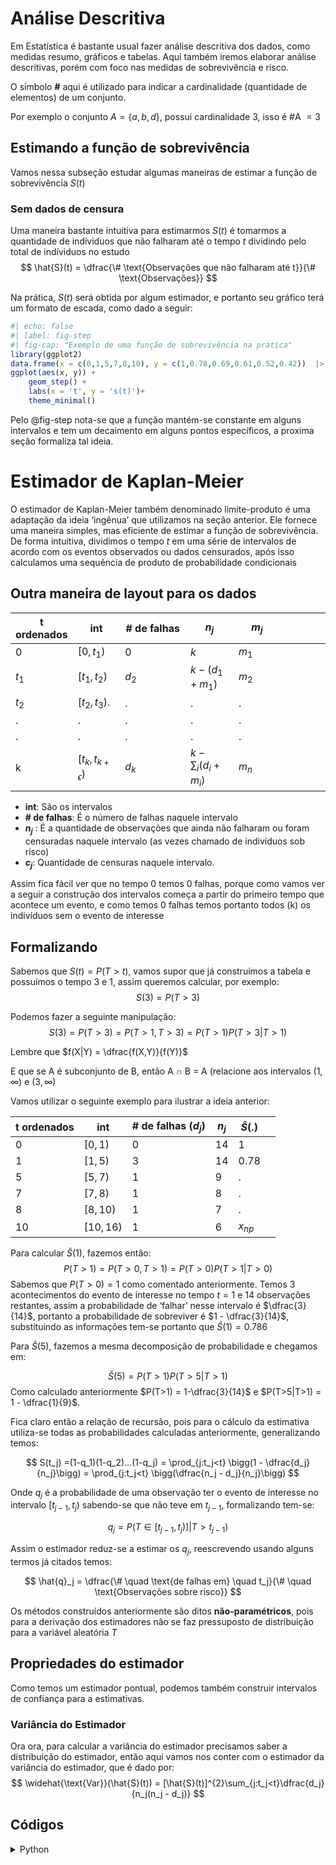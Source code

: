 # Análise Descritiva
Em Estatística é bastante usual fazer análise descritiva dos dados, como medidas resumo, gráficos e tabelas. Aqui também iremos elaborar análise descritivas, porém com foco nas medidas de sobrevivência e risco.

:::{.callout-note}
O símbolo **#** aqui é utilizado para indicar a cardinalidade (quantidade de elementos) de um conjunto.  

Por exemplo o conjunto $A = \{a,b,d\}$, possui cardinalidade 3, isso é #A $=3$ 
:::

## Estimando a função de sobrevivência
Vamos nessa subseção estudar algumas maneiras de estimar a função de sobrevivência $S(t)$

### Sem dados de censura
Uma maneira bastante intuitiva para estimarmos $S(t)$ é tomarmos a quantidade de indíviduos que não falharam até o tempo $t$ dividindo pelo total de indíviduos no estudo
$$
\hat{S}(t) = \dfrac{\# \text{Observações que não falharam até t}}{\# \text{Observações}}
$$

Na prática, $S(t)$ será obtida por algum estimador, e portanto seu gráfico terá um formato de escada, como dado a seguir:

```r
#| echo: false
#| label: fig-step
#| fig-cap: "Exemplo de uma função de sobrevivência na prática"
library(ggplot2)
data.frame(x = c(0,1,5,7,8,10), y = c(1,0.78,0.69,0.61,0.52,0.42))  |> 
ggplot(aes(x, y)) +
    geom_step() +
    labs(x = 't', y = 's(t)')+
    theme_minimal()
```
Pelo @fig-step nota-se que a função mantém-se constante em alguns intervalos e tem um decaimento em alguns pontos específicos, a proxima seção formaliza tal ideia.

# Estimador de Kaplan-Meier
O estimador de Kaplan-Meier também denominado limite-produto é uma adaptação da ideia 'ingênua' que utilizamos na seção anterior. Ele fornece uma maneira simples, mas eficiente de estimar 
a função de sobrevivência. De forma intuitiva, dividimos o tempo $t$ em uma série de intervalos  de acordo com os eventos observados ou dados censurados, após isso calculamos uma sequência de produto de probabilidade condicionais

## Outra maneira de layout para os dados
| t ordenados | int   | # de falhas | $n_j$ | $m_j$ |
|----|-----|-------|-----|-----|-----|
| 0  | $[0,t_1)$ | $0$   | $k$  |$m_{1}$ |
| $t_1$| $[t_1,t_2)$ | $d_2$   | $k-(d_1+ m_1)$|  $m_{2}$ |
| $t_2$  |$[t_2,t_3)$.   | .     | . |  . |
| .  | .   | .     | .   | .   | 
| .  | .   | .     | .    |.   |
| k  | $[t_{k},t_{k+\epsilon})$ | $d_k$   | $k - \sum_i (d_i + m_i)$  | $m_{n}$ |

* **int**: São os intervalos
* **# de falhas**: É o número de falhas naquele intervalo
* **$n_j$** : É a quantidade de observações que ainda não falharam ou foram censuradas naquele intervalo (as vezes chamado de indivíduos sob risco)
* **$c_j$**: Quantidade de censuras naquele intervalo.

Assim fica fácil ver que no tempo 0 temos 0 falhas, porque como vamos ver a seguir  a construção dos intervalos começa a partir do primeiro tempo que acontece um evento, e como temos 0 falhas temos portanto todos (k) os indivíduos sem o evento de interesse

## Formalizando
Sabemos que $S(t) = P(T>t)$, vamos supor que já construímos a tabela e possuímos o tempo 3 e 1, assim queremos calcular, por exemplo: $$S(3) = P(T>3)$$

Podemos fazer a seguinte manipulação:
$$
S(3) = P(T>3) = P(T>1,T>3) = P(T>1)P(T>3|T>1)
$$

:::{.callout-note}
Lembre que $f(X|Y) = \dfrac{f(X,Y)}{f(Y)}$ 

E que se A é subconjunto de B, então A $\cap$ B $=$ A (relacione aos intervalos $(1,\infty)$ e $(3,\infty)$
:::
Vamos utilizar o seguinte exemplo para ilustrar a ideia anterior:

| t ordenados | int   | # de falhas ($d_j$) | $n_j$ | $\hat{S}(.)$ |
|----|-----|-------|-----|-----|-----|
| 0  | $[0,1)$ | $0$   | $14$  |$1$ |
| $1$| $[1,5)$ | $3$   | $14$|  $0.78$ |
| $5$  |$[5,7)$   | $1$     | $9$ |  . |
| $7$  | $[7,8)$ | $1$   | $8$  | .   | 
| $8$ | $[8,10)$  | $1$     | $7$    |.   |
| $10$ | $[10,16)$ | $1$   | $6$  | $x_{np}$ |

Para calcular $\hat{S}(1)$, fazemos então:
$$
P(T>1) = P(T>0,T>1) = P(T>0)P(T>1 |T>0)
$$
Sabemos que $P(T>0) = 1$ como comentado anteriormente. Temos 3 acontecimentos do evento de interesse no tempo $t=1$ e 14 observações restantes, assim a probabilidade de 'falhar' nesse intervalo é $\dfrac{3}{14}$, portanto a probabilidade de sobreviver é $1 - \dfrac{3}{14}$, substituindo as informações tem-se portanto que $\hat{S}(1) = 0.786$

Para $\hat{S}(5)$, fazemos a mesma decomposição de probabilidade e chegamos em:

$$
\hat{S}(5) =  P(T>1)P(T>5|T>1)
$$
Como calculado anteriormente $P(T>1) = 1-\dfrac{3}{14}$ e
 $P(T>5|T>1) = 1 - \dfrac{1}{9}$.

Fica claro então a relação de recursão, pois para o cálculo da estimativa utiliza-se todas as probabilidades calculadas anteriormente, generalizando temos:

$$
S(t_j) =(1-q_1)(1-q_2)...(1-q_j) =  \prod_{j:t_j<t} \bigg(1 - \dfrac{d_j}{n_j}\bigg) = \prod_{j:t_j<t} \bigg(\dfrac{n_j - d_j}{n_j}\bigg)
$$

Onde $q_j$ é a probabilidade de uma observação ter o evento de interesse no intervalo $[t_{j-1},t_j)$ sabendo-se que não teve em $t_{j-1}$, formalizando tem-se:

$$
q_j = P(T \in [t_{j-1},t_j)] | T> t_{j-1}) 
$$

Assim o estimador reduz-se a estimar os $q_j$, reescrevendo usando alguns termos já citados temos:

$$
\hat{q}_j = \dfrac{\# \quad \text{de falhas em} \quad t_j}{\# \quad  \text{Observações sobre risco}}
$$

:::{.callout-important}
Os métodos construídos anteriormente são ditos **não-paramétricos**, pois para a derivação dos estimadores não se faz pressuposto de distribuição para a variável aleatória $T$
:::

## Propriedades do estimador
Como temos um estimador pontual, podemos também construir intervalos de confiança para a estimativas.

### Variância do Estimador
Ora ora, para calcular a variância do estimador precisamos saber a distribuição do estimador, então aqui vamos nos conter com o estimador da variância do estimador, que é dado por:
$$
\widehat{\text{Var}}(\hat{S}(t)) = [\hat{S}(t)]^{2}\sum_{j:t_j<t}\dfrac{d_j}{n_j(n_j - d_j)} 
$$

## Códigos
<details>
  <summary markdown="span">Python</summary>

```python
import pandas as pd
import numpy as np
from lifelines import KaplanMeierFitter
#%% 
tempo = [1, 1, 1, 1, 4, 5, 7, 8, 10, 10, 12, 16, 16, 16]
falha = [1, 1, 1, 0, 0, 1, 1, 1, 1, 0, 0, 0, 0, 0]

dados = pd.DataFrame({'tempo':tempo,'censura':falha})

#%%
KaplanMeierFitter().fit(dados['tempo'],dados['censura']).survival_function_
```
</details>

